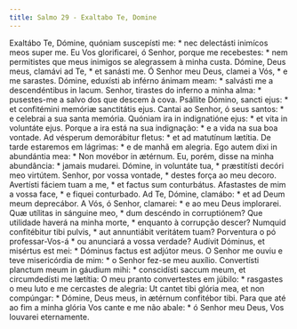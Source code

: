```yaml
---
title: Salmo 29 - Exaltabo Te, Domine
---
```


<div class="grid grid-cols-2 gap-5">
  <span class="text-justify">
    Exaltábo Te, Dómine, quóniam suscepísti me: * nec delectásti inimícos meos
    super me.
  </span>
  <span class="text-justify">
    Eu Vos glorificarei, ó Senhor, porque me recebestes: * nem permitistes que
    meus inimigos se alegrassem à minha custa.
  </span>
  <span class="text-justify">
    Dómine, Deus meus, clamávi ad Te, * et sanásti me.
  </span>
  <span class="text-justify">
    Ó Senhor meu Deus, clamei a Vós, * e me sarastes.
  </span>
  <span class="text-justify">
    Dómine, eduxísti ab inférno ánimam meam: * salvásti me a descendéntibus in
    lacum.
  </span>
  <span class="text-justify">
    Senhor, tirastes do inferno a minha alma: * pusestes-me a salvo dos que
    descem à cova.
  </span>
  <span class="text-justify">
    Psállite Dómino, sancti ejus: * et confitémini memóriæ sanctitátis ejus.
  </span>
  <span class="text-justify">
    Cantai ao Senhor, ó seus santos: * e celebrai a sua santa memória.
  </span>
  <span class="text-justify">
    Quóniam ira in indignatióne ejus: * et vita in voluntáte ejus.
  </span>
  <span class="text-justify">
    Porque a ira está na sua indignação: * e a vida na sua boa vontade.
  </span>
  <span class="text-justify">
    Ad vésperum demorábitur fletus: * et ad matutínum lætítia.
  </span>
  <span class="text-justify">
    De tarde estaremos em lágrimas: * e de manhã em alegria.
  </span>
  <span class="text-justify">
    Ego autem dixi in abundántia mea: * Non movébor in ætérnum.
  </span>
  <span class="text-justify">
    Eu, porém, disse na minha abundância: * jamais mudarei.
  </span>
  <span class="text-justify">
    Dómine, in voluntáte tua, * præstitísti decóri meo virtútem.
  </span>
  <span class="text-justify">
    Senhor, por vossa vontade, * destes força ao meu decoro.
  </span>
  <span class="text-justify">
    Avertísti fáciem tuam a me, * et factus sum conturbátus.
  </span>
  <span class="text-justify">
    Afastastes de mim a vossa face, * e fiquei conturbado.
  </span>
  <span class="text-justify">
    Ad Te, Dómine, clamábo: * et ad Deum meum deprecábor.
  </span>
  <span class="text-justify">
    A Vós, ó Senhor, clamarei: * e ao meu Deus implorarei.
  </span>
  <span class="text-justify">
    Quæ utílitas in sánguine meo, * dum descéndo in corruptiónem?
  </span>
  <span class="text-justify">
    Que utilidade haverá na minha morte, * enquanto à corrupção descer?
  </span>
  <span class="text-justify">
    Numquid confitébitur tibi pulvis, * aut annuntiábit veritátem tuam?
  </span>
  <span class="text-justify">
    Porventura o pó professar-Vos-á * ou anunciará a vossa verdade?
  </span>
  <span class="text-justify">
    Audívit Dóminus, et misértus est mei: * Dóminus factus est adjútor meus.
  </span>
  <span class="text-justify">
    O Senhor me ouviu e teve misericórdia de mim: * o Senhor fez-se meu auxílio.
  </span>
  <span class="text-justify">
    Convertísti planctum meum in gáudium mihi: * conscidísti saccum meum, et
    circumdedísti me lætítia:
  </span>
  <span class="text-justify">
    O meu pranto convertestes em júbilo: * rasgastes o meu luto e me cercastes
    de alegria:
  </span>
  <span class="text-justify">
    Ut cantet tibi glória mea, et non compúngar: * Dómine, Deus meus, in ætérnum
    confitébor tibi.
  </span>
  <span class="text-justify">
    Para que até ao fim a minha glória Vos cante e me não abale: * ó Senhor meu
    Deus, Vos louvarei eternamente.
  </span>
</div>
